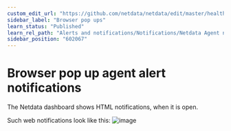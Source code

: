 ```yaml
---
custom_edit_url: "https://github.com/netdata/netdata/edit/master/health/notifications/web/README.md"
sidebar_label: "Browser pop ups"
learn_status: "Published"
learn_rel_path: "Alerts and notifications/Notifications/Netdata Agent notifications"
sidebar_position: "602067"
---
```



# Browser pop up agent alert notifications

The Netdata dashboard shows HTML notifications, when it is open.

Such web notifications look like this:
![image](https://cloud.githubusercontent.com/assets/2662304/18407279/82bac6a6-7714-11e6-847e-c2e84eeacbfb.png)


